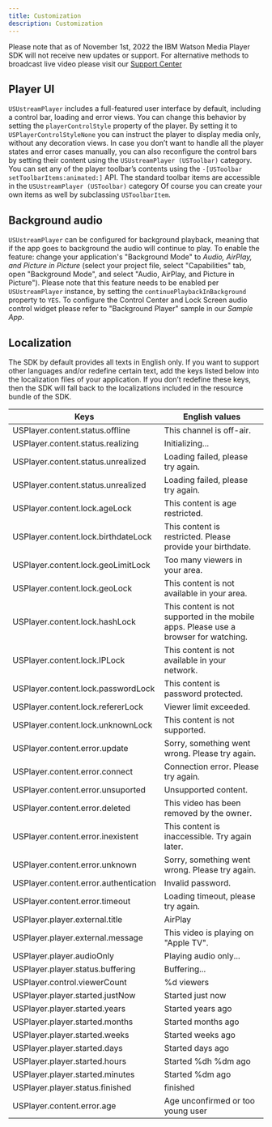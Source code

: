```yaml
---
title: Customization
description: Customization
---
```


<InlineNotification kind="warning">

Please note that as of November 1st, 2022 the IBM Watson Media Player SDK will not receive new updates or support. For alternative methods to broadcast live video please visit our [Support Center](https://support.video.ibm.com/hc/en-us/categories/200545448-Broadcasting-on-IBM-Watson-Media)

</InlineNotification>

## Player UI

`USUstreamPlayer` includes a full-featured user interface by default, including a control bar, loading and error views. You can change this behavior by setting the `playerControlStyle` property of the player. By setting it to `USPlayerControlStyleNone` you can instruct the player to display media only, without any decoration views.
In case you don’t want to handle all the player states and error cases manually, you can also reconfigure the control bars by setting their content using the `USUstreamPlayer (USToolbar)` category.
You can set any of the player toolbar’s contents using the `-[USToolbar setToolbarItems:animated:]` API. The standard toolbar items are accessible in the `USUstreamPlayer (USToolbar)` category Of course you can create your own items as well by subclassing `USToolbarItem`.

## Background audio

`USUstreamPlayer` can be configured for background playback, meaning that if the app goes to background the audio will continue to play.
To enable the feature: change your application's "Background Mode" to _Audio, AirPlay, and Picture in Picture_ (select your project file, select "Capabilities" tab, open "Background Mode", and select "Audio, AirPlay, and Picture in Picture").
Please note that this feature needs to be enabled per `USUstreamPlayer` instance, by setting the `continuePlaybackInBackground` property to `YES`. To configure the Control Center and Lock Screen audio control widget please refer to "Background Player" sample in our _Sample App_.

## Localization

The SDK by default provides all texts in English only.
If you want to support other languages and/or redefine certain text, add the keys listed below into the localization files of your application. If you don’t redefine these keys, then the SDK will fall back to the localizations included in the resource bundle of the SDK.

| Keys                                  | English values                                                                       |
| ------------------------------------- | ------------------------------------------------------------------------------------ |
| USPlayer.content.status.offline       | This channel is off-air.
| USPlayer.content.status.realizing     | Initializing...
| USPlayer.content.status.unrealized    | Loading failed, please try again.
| USPlayer.content.status.unrealized    | Loading failed, please try again.
| USPlayer.content.lock.ageLock         | This content is age restricted.
| USPlayer.content.lock.birthdateLock   | This content is restricted. Please provide your birthdate.
| USPlayer.content.lock.geoLimitLock    | Too many viewers in your area.
| USPlayer.content.lock.geoLock         | This content is not available in your area.
| USPlayer.content.lock.hashLock        | This content is not supported in the mobile apps. Please use a browser for watching.
| USPlayer.content.lock.IPLock          | This content is not available in your network.
| USPlayer.content.lock.passwordLock    | This content is password protected.
| USPlayer.content.lock.refererLock     | Viewer limit exceeded.
| USPlayer.content.lock.unknownLock     | This content is not supported.
| USPlayer.content.error.update         | Sorry, something went wrong. Please try again.
| USPlayer.content.error.connect        | Connection error. Please try again.
| USPlayer.content.error.unsuported     | Unsupported content.
| USPlayer.content.error.deleted        | This video has been removed by the owner.
| USPlayer.content.error.inexistent     | This content is inaccessible. Try again later.
| USPlayer.content.error.unknown        | Sorry, something went wrong. Please try again.
| USPlayer.content.error.authentication | Invalid password.
| USPlayer.content.error.timeout        | Loading timeout, please try again.
| USPlayer.player.external.title        | AirPlay
| USPlayer.player.external.message      | This video is playing on "Apple TV".
| USPlayer.player.audioOnly             | Playing audio only...
| USPlayer.player.status.buffering      | Buffering...
| USPlayer.control.viewerCount          | %d viewers
| USPlayer.player.started.justNow       | Started just now
| USPlayer.player.started.years         | Started years ago
| USPlayer.player.started.months        | Started months ago
| USPlayer.player.started.weeks         | Started weeks ago
| USPlayer.player.started.days          | Started days ago
| USPlayer.player.started.hours         | Started %dh %dm ago
| USPlayer.player.started.minutes       | Started %dm ago
| USPlayer.player.status.finished       | finished
| USPlayer.content.error.age            | Age unconfirmed or too young user
